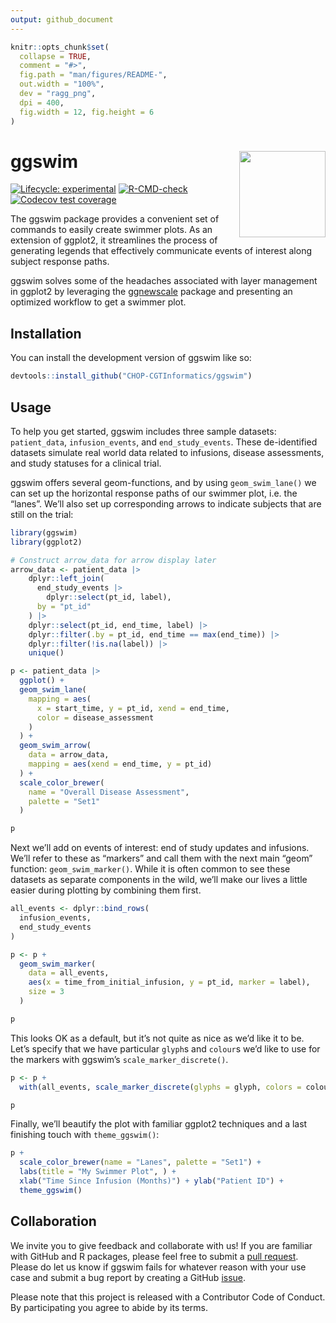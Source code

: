 ```yaml
---
output: github_document
---
```


<!-- README.md is generated from README.Rmd. Please edit that file -->

```r
knitr::opts_chunk$set(
  collapse = TRUE,
  comment = "#>",
  fig.path = "man/figures/README-",
  out.width = "100%",
  dev = "ragg_png",
  dpi = 400,
  fig.width = 12, fig.height = 6
)
```

# ggswim <a href="https://chop-cgtinformatics.github.io/ggswim/"><img src="man/figures/logo.png" align="right" height="138" /></a>

<!-- badges: start -->
[![Lifecycle: experimental](https://img.shields.io/badge/lifecycle-experimental-orange.svg)](https://lifecycle.r-lib.org/articles/stages.html#experimental)
[![R-CMD-check](https://github.com/CHOP-CGTInformatics/ggswim/actions/workflows/R-CMD-check.yaml/badge.svg)](https://github.com/CHOP-CGTInformatics/ggswim/actions/workflows/R-CMD-check.yaml)
[![Codecov test coverage](https://codecov.io/gh/CHOP-CGTInformatics/ggswim/branch/main/graph/badge.svg)](https://app.codecov.io/gh/CHOP-CGTInformatics/ggswim?branch=main)
<!-- badges: end -->

The ggswim package provides a convenient set of commands to easily create swimmer plots. As an extension of ggplot2, it streamlines the process of generating legends that effectively communicate events of interest along subject response paths.  

ggswim solves some of the headaches associated with layer management in ggplot2 by leveraging the [ggnewscale](https://eliocamp.github.io/ggnewscale/) package and presenting an optimized workflow to get a swimmer plot.

## Installation

You can install the development version of ggswim like so:

``` r
devtools::install_github("CHOP-CGTInformatics/ggswim")
```

## Usage

To help you get started, ggswim includes three sample datasets: `patient_data`, `infusion_events`, and `end_study_events`. These de-identified datasets simulate real world data related to infusions, disease assessments, and study statuses for a clinical trial.

ggswim offers several geom-functions, and by using `geom_swim_lane()` we can set up the horizontal response paths of our swimmer plot, i.e. the "lanes". We'll also set up corresponding arrows to indicate subjects that are still on the trial:

```r
library(ggswim)
library(ggplot2)

# Construct arrow_data for arrow display later
arrow_data <- patient_data |>
    dplyr::left_join(
      end_study_events |>
        dplyr::select(pt_id, label),
      by = "pt_id"
    ) |>
    dplyr::select(pt_id, end_time, label) |>
    dplyr::filter(.by = pt_id, end_time == max(end_time)) |>
    dplyr::filter(!is.na(label)) |>
    unique()

p <- patient_data |>
  ggplot() +
  geom_swim_lane(
    mapping = aes(
      x = start_time, y = pt_id, xend = end_time,
      color = disease_assessment
    )
  ) +
  geom_swim_arrow(
    data = arrow_data,
    mapping = aes(xend = end_time, y = pt_id)
  ) +
  scale_color_brewer(
    name = "Overall Disease Assessment",
    palette = "Set1"
  )

p
```

Next we'll add on events of interest: end of study updates and infusions. We'll refer to these as "markers" and call them with the next main "geom" function: `geom_swim_marker()`. While it is often common to see these datasets as separate components in the wild, we'll make our lives a little easier during plotting by combining them first.

```r
all_events <- dplyr::bind_rows(
  infusion_events,
  end_study_events
)

p <- p +
  geom_swim_marker(
    data = all_events,
    aes(x = time_from_initial_infusion, y = pt_id, marker = label),
    size = 3
  )

p
```

This looks OK as a default, but it's not quite as nice as we'd like it to be. Let's specify that we have particular `glyph`s and `colour`s we'd like to use for the markers with ggswim's `scale_marker_discrete()`.

```r
p <- p +
  with(all_events, scale_marker_discrete(glyphs = glyph, colors = colour, limits = label, name = "Markers"))

p
```


Finally, we'll beautify the plot with familiar ggplot2 techniques and a last finishing touch with `theme_ggswim()`:

```r
p +
  scale_color_brewer(name = "Lanes", palette = "Set1") +
  labs(title = "My Swimmer Plot", ) +
  xlab("Time Since Infusion (Months)") + ylab("Patient ID") +
  theme_ggswim()
```

## Collaboration

We invite you to give feedback and collaborate with us! If you are familiar with GitHub and R packages, please feel free to submit a [pull request](https://github.com/CHOP-CGTInformatics/ggswim/pulls). Please do let us know if ggswim fails for whatever reason with your use case and submit a bug report by creating a GitHub [issue](https://github.com/CHOP-CGTInformatics/ggswim/issues).

Please note that this project is released with a Contributor Code of Conduct. By participating you agree to abide by its terms.

